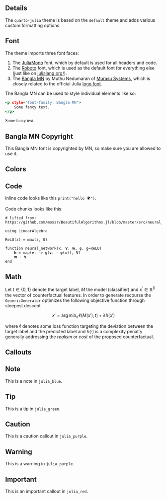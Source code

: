 ## Details

The `quarto-julia` theme is based on the `default` theme and adds various custom formatting options.

## Font

The theme imports three font faces:

1. The [JuliaMono](https://juliamono.netlify.app/) font, which by default is used for all headers and code.
2. The [Roboto](https://fonts.google.com/specimen/Roboto?query=Roboto) font, which is used as the default font for everything else (just like on [julialang.org/](https://julialang.org/)).
3. The [Bangla MN](https://www.onlinewebfonts.com/download/3d37467c4a9c7c1188bc3e0b7aadfa0d) by Muthu Nedumaran of [Murasu Systems](http://murasu.com/), which is closely related to the official Julia [logo font](https://github.com/JuliaLang/julia-logo-graphics#about-the-font). 

The Bangla MN can be used to style individual elements like so:

```.html
<p style="font-family: Bangla MN">
    Some fancy text.
</p>
```

<p style="font-family: Bangla MN">
    Some fancy text.
</p>

::: {.callout-caution}

## Bangla MN Copyright

This Bangla MN font is copyrighted by MN, so make sure you are allowed to use it. 
:::

## Colors

## Code

Inline code looks like this `print("hello 🌍")`.

Code chunks looks like this:

```.julia
# lifted from: https://github.com/mossr/BeautifulAlgorithms.jl/blob/master/src/neural_network.jl

using LinearAlgebra

ReLU(z) = max(z, 0)

function neural_network(x, 𝐕, 𝐰, φ, g=ReLU)
    𝐡 = map(𝐯ⱼ -> g(𝐯ⱼ ⋅ φ(x)), 𝐕)
    𝐰 ⋅ 𝐡
end
```

## Math

Let $t\in\{0,1\}$ denote the target label, $M$ the model (classifier) and ${x}^{\prime} \in \mathbb{R}^D$ the vector of counterfactual features. In order to generate recourse the `GenericGenerator` optimizes the following objective function through steepest descent

$$
x\prime = \arg \min_{x\prime}  \ell(M(x\prime),t) + \lambda h(x\prime)
$$

where $\ell$ denotes some loss function targeting the deviation between the target label and the predicted label and $h(\cdot)$ is a complexity penalty generally addressing the *realism* or *cost* of the proposed counterfactual. 

## Callouts

::: {.callout-note}

## Note

This is a note in `julia_blue`.

:::

::: {.callout-tip}

## Tip

This is a tip in `julia_green`.

:::

::: {.callout-caution}

## Caution

This is a caution callout in `julia_purple`.

:::

::: {.callout-warning}

## Warning

This is a warning in `julia_purple`.

:::

::: {.callout-important}

## Important

This is an important callout in `julia_red`.

:::



